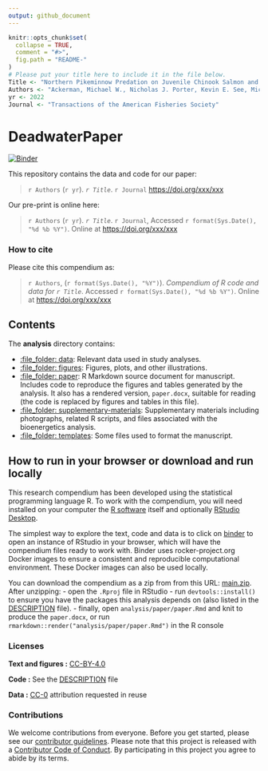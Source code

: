 ```yaml
---
output: github_document
---
```


<!-- README.md is generated from README.Rmd. Please edit that file -->

```r
knitr::opts_chunk$set(
  collapse = TRUE,
  comment = "#>",
  fig.path = "README-"
)
# Please put your title here to include it in the file below.
Title <- "Northern Pikeminnow Predation on Juvenile Chinook Salmon and Potential Impacts to Local Populations in the Upper Salmon River, Idaho"
Authors <- "Ackerman, Michael W., Nicholas J. Porter, Kevin E. See, Michael S. Hall, Tara E. Blackman, and Richard A. Carmichael, and Michael W. Ackerman"
yr <- 2022
Journal <- "Transactions of the American Fisheries Society"

```

# DeadwaterPaper

[![Binder](https://mybinder.org/badge_logo.svg)](https://mybinder.org/v2/gh/BiomarkABS/DeadwaterPaper/main?urlpath=rstudio)

This repository contains the data and code for our paper:

> `r Authors` (`r yr`). _`r Title`_. `r Journal` <https://doi.org/xxx/xxx>

Our pre-print is online here:

> `r Authors` (`r yr`). _`r Title`_. `r Journal`, Accessed `r format(Sys.Date(), "%d %b %Y")`. Online at <https://doi.org/xxx/xxx>


### How to cite

Please cite this compendium as:

> `r Authors`, (`r format(Sys.Date(), "%Y")`). _Compendium of R code and data for `r Title`_. Accessed `r format(Sys.Date(), "%d %b %Y")`. Online at <https://doi.org/xxx/xxx>

## Contents

The **analysis** directory contains:
   
  - [:file\_folder: data](/analysis/data): Relevant data used in study analyses.
  - [:file\_folder: figures](/analysis/figures): Figures, plots, and other
    illustrations.
  - [:file\_folder: paper](/analysis/paper): R Markdown source document
    for manuscript. Includes code to reproduce the figures and tables
    generated by the analysis. It also has a rendered version,
    `paper.docx`, suitable for reading (the code is replaced by figures
    and tables in this file).
  - [:file\_folder: supplementary-materials](/analysis/supplementary-materials):
    Supplementary materials including photographs, related R scripts, and files associated with the bioenergetics analysis.
  - [:file\_folder: templates](/analysis/bioenergetics): Some files used to format the manuscript.
  

## How to run in your browser or download and run locally

This research compendium has been developed using the statistical programming
language R. To work with the compendium, you will need
installed on your computer the [R software](https://cloud.r-project.org/)
itself and optionally [RStudio Desktop](https://rstudio.com/products/rstudio/download/).

The simplest way to explore the text, code and data is to click on
[binder](https://mybinder.org/v2/gh/BiomarkABS/DeadwaterPaper/main?urlpath=rstudio)
to open an instance of RStudio in your browser, which will have the
compendium files ready to work with. Binder uses rocker-project.org
Docker images to ensure a consistent and reproducible computational
environment. These Docker images can also be used locally.

You can download the compendium as a zip from from this URL:
[main.zip](/archive/main.zip). After unzipping:
- open the `.Rproj` file in RStudio
- run `devtools::install()` to ensure you have the packages this analysis depends on (also listed in the
[DESCRIPTION](/DESCRIPTION) file).
- finally, open `analysis/paper/paper.Rmd` and knit to produce the `paper.docx`, or run `rmarkdown::render("analysis/paper/paper.Rmd")` in the R console

### Licenses

**Text and figures :**  [CC-BY-4.0](http://creativecommons.org/licenses/by/4.0/)

**Code :** See the [DESCRIPTION](DESCRIPTION) file

**Data :** [CC-0](http://creativecommons.org/publicdomain/zero/1.0/) attribution requested in reuse

### Contributions

We welcome contributions from everyone. Before you get started, please see our [contributor guidelines](CONTRIBUTING.md). Please note that this project is released with a [Contributor Code of Conduct](CONDUCT.md). By participating in this project you agree to abide by its terms.


